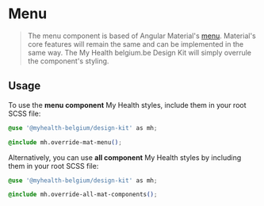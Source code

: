 
<Meta title="Components/Menu" />

# Menu

> The menu component is based of Angular Material's [menu](https://material.angular.io/components/menu). Material's core features will remain the same and can be implemented in the same way.
> The My Health belgium.be Design Kit will simply overrule the component's styling.

## Usage

To use the **menu component** My Health styles, include them in your root SCSS file:

```css
@use '@myhealth-belgium/design-kit' as mh;

@include mh.override-mat-menu();
```

Alternatively, you can use **all component** My Health styles by including them in your root SCSS file:

```css
@use '@myhealth-belgium/design-kit' as mh;

@include mh.override-all-mat-components();
```
